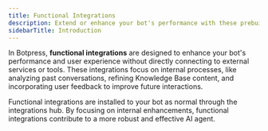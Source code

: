```yaml
---
title: Functional Integrations
description: Extend or enhance your bot's performance with these prebuilt integrations.
sidebarTitle: Introduction
---
```


In Botpress, **functional integrations** are designed to enhance your bot's performance and user experience without directly connecting to external services or tools. These integrations focus on internal processes, like analyzing past conversations, refining Knowledge Base content, and incorporating user feedback to improve future interactions.

Functional integrations are installed to your bot as normal through the integrations hub. By focusing on internal enhancements, functional integrations contribute to a more robust and effective AI agent.
